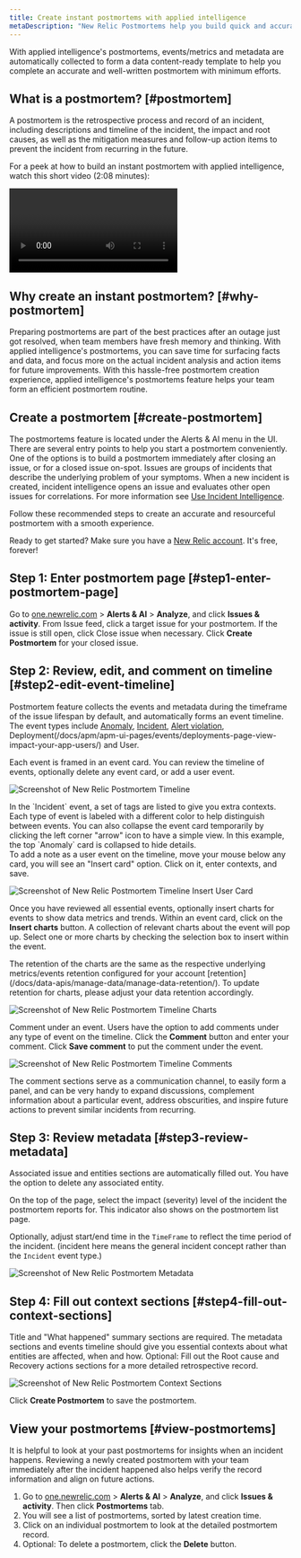```yaml
---
title: Create instant postmortems with applied intelligence
metaDescription: "New Relic Postmortems help you build quick and accurate postmortems by collecting events/metrics and metadata automatically."
---
```








With applied intelligence's postmortems, events/metrics and metadata are automatically collected to form a data content-ready template to help you complete an accurate and well-written postmortem with minimum efforts.

## What is a postmortem? [#postmortem]

A postmortem is the retrospective process and record of an incident, including descriptions and timeline of the incident, the impact and root causes, as well as the mitigation measures and follow-up action items to prevent the incident from recurring in the future.

For a peek at how to build an instant postmortem with applied intelligence, watch this short video (2:08 minutes):

<Video
  type="wistia"
  id="lok99i6isw"
/>

## Why create an instant postmortem? [#why-postmortem]
Preparing postmortems are part of the best practices after an outage just got resolved, when team members have fresh memory and thinking.
With applied intelligence's postmortems, you can save time for surfacing facts and data, and focus more on the actual incident analysis and action items for future improvements. With this hassle-free postmortem creation experience, applied intelligence's postmortems feature helps your team form an efficient postmortem routine.

## Create a postmortem [#create-postmortem]

The postmortems feature is located under the Alerts & AI menu in the UI. There are several entry points to help you start a postmortem conveniently. One of the options is to build a postmortem immediately after closing an issue, or for a closed issue on-spot.
Issues are groups of incidents that describe the underlying problem of your symptoms. When a new incident is created, incident intelligence opens an issue and evaluates other open issues for correlations. For more information see [Use Incident Intelligence](/docs/alerts-applied-intelligence/applied-intelligence/incident-intelligence/use-incident-intelligence/).

Follow these recommended steps to create an accurate and resourceful postmortem with a smooth experience.

Ready to get started? Make sure you have a [New Relic account](https://newrelic.com/signup). It's free, forever!

## Step 1: Enter postmortem page [#step1-enter-postmortem-page]

Go to [one.newrelic.com](one.newrelic.com) &gt; **Alerts & AI** &gt; **Analyze**, and click **Issues & activity**. 
From Issue feed, click a target issue for your postmortem.
If the issue is still open, click Close issue when necessary.
Click **Create Postmortem** for your closed issue. 

## Step 2: Review, edit, and comment on timeline [#step2-edit-event-timeline]

Postmortem feature collects the events and metadata during the timeframe of the issue lifespan by default, and automatically forms an event timeline. The event types include [Anomaly](/docs/alerts-applied-intelligence/applied-intelligence/proactive-detection/proactive-detection-applied-intelligence/), [Incident](/docs/alerts-applied-intelligence/applied-intelligence/incident-intelligence/use-incident-intelligence/), [Alert violation](/docs/alerts-applied-intelligence/new-relic-alerts/learn-alerts/introduction-alerts/), Deployment(/docs/apm/apm-ui-pages/events/deployments-page-view-impact-your-app-users/) and User.

Each event is framed in an event card. You can review the timeline of events, optionally delete any event card, or add a user event.

<img
  title="postmortem-1.png"
  alt="Screenshot of New Relic Postmortem Timeline"
  src={postmortem1}
/>

<figcaption>
  In the `Incident` event, a set of tags are listed to give you extra contexts. Each type of event is labeled with a different color to help distinguish between events. You can also collapse the event card temporarily by clicking the left corner "arrow" icon to have a simple view. In this example, the top `Anomaly` card is collapsed to hide details.
</figcaption>

<Callout variant="tip">
  To add a note as a user event on the timeline, move your mouse below any card, you will see an "Insert card" option. Click on it, enter contexts, and save.
</Callout>

<img
  title="postmortem-2.png"
  alt="Screenshot of New Relic Postmortem Timeline Insert User Card"
  src={postmortem2}
/>

Once you have reviewed all essential events, optionally insert charts for events to show data metrics and trends. Within an event card, click on the **Insert charts** button. A collection of relevant charts about the event will pop up. Select one or more charts by checking the selection box to insert within the event.

<Callout variant="important">
  The retention of the charts are the same as the respective underlying metrics/events retention configured for your account [retention](/docs/data-apis/manage-data/manage-data-retention/). To update retention for charts, please adjust your data retention accordingly.
</Callout>

<img
  title="postmortem-3.png"
  alt="Screenshot of New Relic Postmortem Timeline Charts"
  src={postmortem3}
/>

Comment under an event. Users have the option to add comments under any type of event on the timeline. Click the **Comment** button and enter your comment. Click **Save comment** to put the comment under the event. 

<img
  title="postmortem-4.png"
  alt="Screenshot of New Relic Postmortem Timeline Comments"
  src={postmortem4}
/>

<figcaption>
  The comment sections serve as a communication channel, to easily form a panel, and can be very handy to expand discussions, complement information about a particular event, address obscurities, and inspire future actions to prevent similar incidents from recurring.
</figcaption>

## Step 3: Review metadata [#step3-review-metadata]

Associated issue and entities sections are automatically filled out. You have the option to delete any associated entity.

On the top of the page, select the impact (severity) level of the incident the postmortem reports for. This indicator also shows on the postmortem list page.

Optionally, adjust start/end time in the `TimeFrame` to reflect the time period of the incident. (incident here means the general incident concept rather than the `Incident` event type.)

<img
  title="postmortem-5.png"
  alt="Screenshot of New Relic Postmortem Metadata"
  src={postmortem5}
/>

## Step 4: Fill out context sections [#step4-fill-out-context-sections]

Title and "What happened" summary sections are required. The metadata sections and events timeline should give you essential contexts about what entities are affected, when and how. Optional: Fill out the Root cause and Recovery actions sections for a more detailed retrospective record.

<img
  title="postmortem-6.png"
  alt="Screenshot of New Relic Postmortem Context Sections"
  src={postmortem6}
/>

Click **Create Postmortem** to save the postmortem.

## View your postmortems [#view-postmortems]

It is helpful to look at your past postmortems for insights when an incident happens. Reviewing a newly created postmortem with your team immediately after the incident happened also helps verify the record information and align on future actions.

1. Go to [one.newrelic.com](one.newrelic.com) &gt; **Alerts & AI** &gt; **Analyze**, and click **Issues & activity**. Then click **Postmortems** tab.
2. You will see a list of postmortems, sorted by latest creation time.
3. Click on an individual postmortem to look at the detailed postmortem record.
4. Optional: To delete a postmortem, click the **Delete** button.


